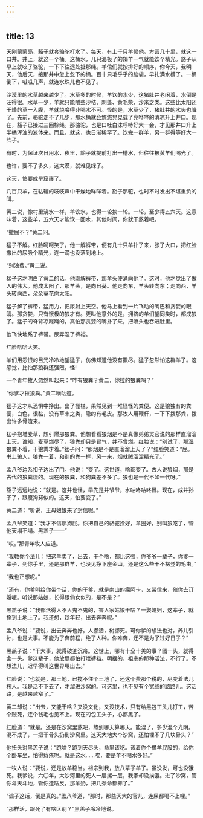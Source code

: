 ```yaml
---
---
---
```

title: 13
---



天刚蒙蒙亮，豁子就套骆驼打水了。每天，有上千只羊候他。方圆几十里，就这一口井。井上，就这一个桶。这桶水，几只渴极了的羯羊一气就能饮个精光。豁子从早上就吆了骆驼，一下下往远处扯那绳。羊倌们就按排好的顺序，你今天，我明天，他后天，接那井中忽上忽下的桶。百十只毛乎乎的脑袋，早扎满水槽了。一桶倒下，嗞嗞几声，就连水珠儿也不见了。

沙漠里的水草越来越少了。水草多的时候，羊饮的水少，这猪肚井老闲着，水倒是汪得很。水草一少，羊就只能嚼些沙秸、刺蓬、黄毛柴、沙米之类。这些比太阳还干燥的草一入腹，羊就烧唤得非喝水不可。怪的是，水草少了，猪肚井的水头也降了。先前，骆驼走不了几步，那水桶就会悠悠晃晃载了亮哗哗的清凉升上井口。现在，豁子已接过三回棕绳。那骆驼，也是口吐白沫呼哧好大一会，才见那井口升上半桶浑浊的液体来。而且，就这，也日渐稀罕了。饮完一群羊，另一群得等好大一阵子。

有时，为保证次日用水，夜里，豁子就提前打出一槽水，但往往被黄羊们喝光了。

也许，要不了多久，这大漠，就难见绿了。

这天，怕要成旱窟窿了。

几百只羊，在轱辘的吱吱声中干燥地咩咩着。豁子那驼，也时不时发出不堪重负的叫。

黄二说，像村里浇水一样，羊饮水，也得一轮挨一轮。一轮，至少得五六天。这意味着，这些羊，五六天才能饮一回水，其他时间，你就干熬着吧。

“撒尿不？”黄二问。

猛子不解。红脸呵呵笑了，他一解裤带，便有几十只羊扑了来，张了大口，把红脸撒出的尿吸个精光，连一滴也没落到地上。

“别浪费。”黄二说。

猛子这才明白了黄二的话。他刚解裤带，那羊头便涌向他了。这时，他才觉出了做人的伟大。他成太阳了，那羊头，是向日葵。他走向东，羊头转向东；走向西，羊头转向西，朵朵葵花向太阳。

猛子解了裤带，猛用力，把尿射上天空。他马上看到一片飞动的嘴巴和贪婪的眼睛。那贪婪，只有饿极的狼才有。更叫他意外的是，拥挤的羊们望同类时，都成狼了。猛子的脊背凉飕飕的，真怕那贪婪的嘴扑了来，把喷头也吞进肚里。

他飞快地系了裤带。尿弄湿了裤裆。

红脸哈哈大笑。

羊们用怨恨的目光冷冷地望猛子，仿佛知道他没有撒尽。猛子忽然怕这群羊了。这感觉，比怕那狼群还强烈。怪!

一个青年牧人忽然叫起来：“咋有狼粪？黄二，你拉的狼粪吗？”

“你爹才拉狼粪。”黄二嘀咕道。

猛子这才从恐惧中挣出。出了栅栏，果然见到一堆怪怪的粪便。这是狼独有的粪便，白色，很黏，没有草末之类，隐约有毛皮。那牧人用鞭杆，一下下拨那粪，拨出许多骨渣来。

猛子抱堆麦草，想引燃那狼粪。他想看看狼烟是不是真像弟弟灵官说的那样直溜溜上天。谁知，麦草燃尽了，狼粪却只是冒气，并不曾燃。红脸说：“别试了，那湿狼粪不着，干狼粪才着。”猛子问：“那烟是不是直溜溜上天了？”红脸笑道：“屁。书上骗人，狼粪一着，和别的粪一样，风一来，烟就贼溜溜精光了。”

孟八爷边系扣子边出了门。他说：“变了。这世道，啥都变了。古人说狼烟，那是古代的狼粪烧的。现在的狼粪，和狗粪差不多了。狼也是一代不如一代呀。”

豁子远远地说：“就是。这井也怪，早先是井爷爷，水咕咚咕咚冒。现在，成井孙子了，跟瘦狗努似的。这天，怕要变了。”

黄二道：“听说，王母娘娘来了封信呢。”

孟八爷笑道：“我才不信那狗屁。你把自己的骆驼拴好，羊圈好，别叫狼吃了，管他天塌不塌。黑羔子——”

“哎。”那青年牧人应道。

“我教你个法儿：把这羊卖了，出去，干个啥，都比这强，你爷爷一辈子，你爹一辈子，到你手里，还是那群羊，也没见挣下座金山，还是这么些干不楞登的毛虫。”

“我也正想呢。”

“还有，你爹叫给你带个话，你的干爹，就是南山的瘸阿卡，又带信来，催你去订婚呢。听说那姑娘，长得跟仙女似的，是不是？”

黑羔子说：“我都活得人不人鬼不鬼的，害人家姑娘干啥？一娶媳妇，这辈子，就拴到土地上了。我还想，趁年轻，出去奔奔呢。”

孟八爷说：“要说，出去奔奔也好。人挪活，树挪死。可你爹的想法也对，养儿引孙，也是大事。不能为了奔前程，绝了人种。你咋奔，还不是为了过好日子？”

黑羔子说：“干大事，就得破釜沉舟。这世上，哪有十全十美的事？图一头，就得舍一头。爹这辈子，他放屁都怕打烂裤裆。明摆的，祖宗的那种活法，不行了。不想法儿，迟早得叫这世界甩出去。”

红脸说：“也就是，那土地，已搅不住个土地了，还这个费那个税的，尽变着法儿榨人。我是活不下去了，才溜进沙窝的。可这里，也不见有个宽些的路路儿。这活路，是越来越窄了。”

黄二却说：“出去，又能干啥？又没文化，又没技术，只有给黑包工头儿打工，苦个贼死，连个钱毛也见不上。现在的包工头子，心都黑了。

红脸道：“就是。还是在沙窝里熬吧，熬到哪天算哪天。能混了，多少混个光阴。混不成了，一把干骨头扔到沙窝里。这天大地大个沙窝，还怕埋不了几块骨头？”

他扭头对黑羔子说：“跑啥？跑到天尽头，命里该吃。该着你个撵羊屁股的，给你个卧车坐，怕得痔疮呢。就是这水……唉，要是羊不喝水多好。”

一牧人说：“要说，还是放羊稳当。祖宗到我，放八辈子羊了。虽没发，可也没饿死。我爹说，六〇年，大沙河里的死人一层摞一层，我家却没挨饿。进了沙窝，管你斗天斗地，管你造啥反，那羊奶，把几条命都养了。”

“谝子这话，倒是真的。”孟八爷道，“那时，那些天大的官儿，连尿都喝不上哩。”

“那样活，跟死了有啥区别？”黑羔子冷冷地说。